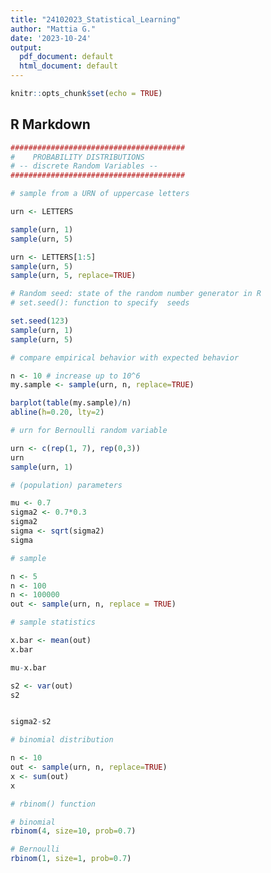 ```yaml
---
title: "24102023_Statistical_Learning"
author: "Mattia G."
date: '2023-10-24'
output:
  pdf_document: default
  html_document: default
---
```


```r
knitr::opts_chunk$set(echo = TRUE)
```

## R Markdown


```r
#######################################
#    PROBABILITY DISTRIBUTIONS
# -- discrete Random Variables --
#######################################

# sample from a URN of uppercase letters

urn <- LETTERS

sample(urn, 1)
sample(urn, 5)

urn <- LETTERS[1:5]
sample(urn, 5)
sample(urn, 5, replace=TRUE)

# Random seed: state of the random number generator in R
# set.seed(): function to specify  seeds

set.seed(123)
sample(urn, 1)
sample(urn, 5)

# compare empirical behavior with expected behavior

n <- 10 # increase up to 10^6
my.sample <- sample(urn, n, replace=TRUE)

barplot(table(my.sample)/n)
abline(h=0.20, lty=2)

# urn for Bernoulli random variable

urn <- c(rep(1, 7), rep(0,3))
urn
sample(urn, 1)

# (population) parameters

mu <- 0.7
sigma2 <- 0.7*0.3
sigma2
sigma <- sqrt(sigma2)
sigma

# sample

n <- 5
n <- 100
n <- 100000
out <- sample(urn, n, replace = TRUE)

# sample statistics

x.bar <- mean(out)
x.bar

mu-x.bar

s2 <- var(out)
s2


sigma2-s2

# binomial distribution

n <- 10
out <- sample(urn, n, replace=TRUE)
x <- sum(out)
x

# rbinom() function

# binomial
rbinom(4, size=10, prob=0.7)

# Bernoulli
rbinom(1, size=1, prob=0.7)

```


